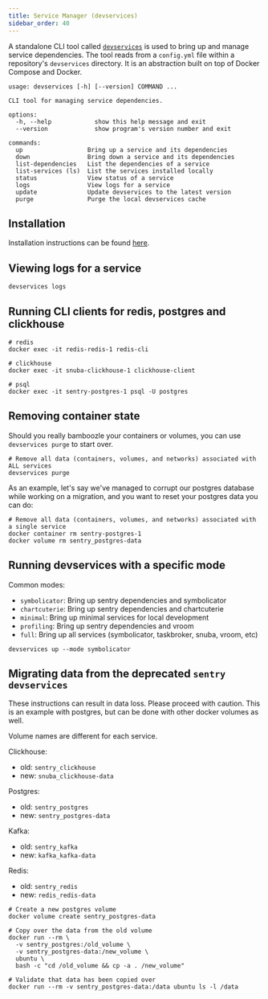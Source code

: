 ```yaml
---
title: Service Manager (devservices)
sidebar_order: 40
---
```


A standalone CLI tool called [`devservices`](https://github.com/getsentry/devservices) is used to bring up and manage service dependencies. The tool reads from a `config.yml` file within a repository's `devservices` directory. It is an abstraction built on top of Docker Compose and Docker.

```shell
usage: devservices [-h] [--version] COMMAND ...

CLI tool for managing service dependencies.

options:
  -h, --help            show this help message and exit
  --version             show program's version number and exit

commands:
  up                  Bring up a service and its dependencies
  down                Bring down a service and its dependencies
  list-dependencies   List the dependencies of a service
  list-services (ls)  List the services installed locally
  status              View status of a service
  logs                View logs for a service
  update              Update devservices to the latest version
  purge               Purge the local devservices cache
```

## Installation

Installation instructions can be found [here](https://github.com/getsentry/devservices?tab=readme-ov-file#installation).

## Viewing logs for a service

```shell
devservices logs
```

## Running CLI clients for redis, postgres and clickhouse

```shell
# redis
docker exec -it redis-redis-1 redis-cli

# clickhouse
docker exec -it snuba-clickhouse-1 clickhouse-client

# psql
docker exec -it sentry-postgres-1 psql -U postgres
```

## Removing container state

Should you really bamboozle your containers or volumes, you can use `devservices purge` to start over.

```shell
# Remove all data (containers, volumes, and networks) associated with ALL services
devservices purge
```

As an example, let's say we've managed to corrupt our postgres
database while working on a migration, and you want to reset
your postgres data you can do:

```shell
# Remove all data (containers, volumes, and networks) associated with a single service
docker container rm sentry-postgres-1
docker volume rm sentry_postgres-data
```

## Running devservices with a specific mode

Common modes:

- `symbolicator`: Bring up sentry dependencies and symbolicator
- `chartcuterie`: Bring up sentry dependencies and chartcuterie
- `minimal`: Bring up minimal services for local development
- `profiling`: Bring up sentry dependencies and vroom
- `full`: Bring up all services (symbolicator, taskbroker, snuba, vroom, etc)

```shell
devservices up --mode symbolicator
```

## Migrating data from the deprecated `sentry devservices`

<Alert level="warning" title="Important">
  These instructions can result in data loss. Please proceed with caution. This is an example with postgres, but can be done with other docker volumes as well.
</Alert>

Volume names are different for each service.

Clickhouse:
  - old: `sentry_clickhouse`
  - new: `snuba_clickhouse-data`

Postgres:
  - old: `sentry_postgres`
  - new: `sentry_postgres-data`

Kafka:
  - old: `sentry_kafka`
  - new: `kafka_kafka-data`

Redis:
  - old: `sentry_redis`
  - new: `redis_redis-data`

```shell
# Create a new postgres volume
docker volume create sentry_postgres-data

# Copy over the data from the old volume
docker run --rm \
  -v sentry_postgres:/old_volume \
  -v sentry_postgres-data:/new_volume \
  ubuntu \
  bash -c "cd /old_volume && cp -a . /new_volume"

# Validate that data has been copied over
docker run --rm -v sentry_postgres-data:/data ubuntu ls -l /data
```
